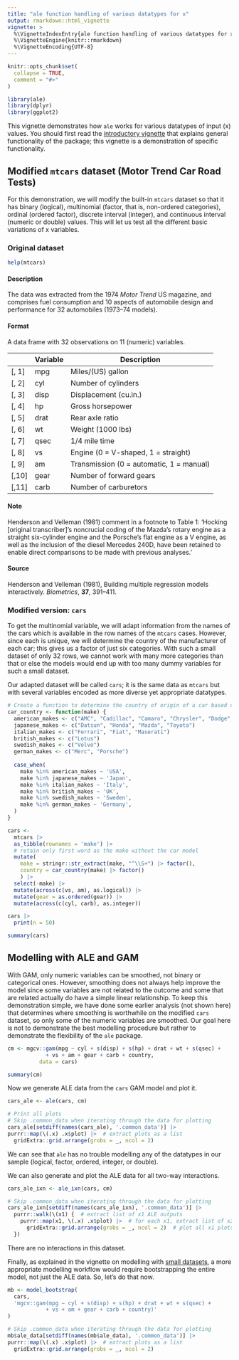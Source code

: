 ```yaml
---
title: "ale function handling of various datatypes for x"
output: rmarkdown::html_vignette
vignette: >
  %\VignetteIndexEntry{ale function handling of various datatypes for x}
  %\VignetteEngine{knitr::rmarkdown}
  %\VignetteEncoding{UTF-8}
---
```


```r
knitr::opts_chunk$set(
  collapse = TRUE,
  comment = "#>"
)
```

```r
library(ale)
library(dplyr)
library(ggplot2)
```

This vignette demonstrates how `ale` works for various datatypes of input (x) values. You should first read the [introductory vignette](intro.Rmd "Introduction to the ale package") that explains general functionality of the package; this vignette is a demonstration of specific functionality.

## Modified `mtcars` dataset (Motor Trend Car Road Tests)

For this demonstration, we will modify the built-in `mtcars` dataset so that it has binary (logical), multinomial (factor, that is, non-ordered categories), ordinal (ordered factor), discrete interval (integer), and continuous interval (numeric or double) values. This will let us test all the different basic variations of x variables.

### Original dataset

```r
help(mtcars)
```

#### Description

The data was extracted from the 1974 *Motor Trend* US magazine, and comprises fuel consumption and 10 aspects of automobile design and performance for 32 automobiles (1973--74 models).

#### Format

A data frame with 32 observations on 11 (numeric) variables.

|       | Variable | Description                              |
|-------|----------|------------------------------------------|
| [, 1] | mpg      | Miles/(US) gallon                        |
| [, 2] | cyl      | Number of cylinders                      |
| [, 3] | disp     | Displacement (cu.in.)                    |
| [, 4] | hp       | Gross horsepower                         |
| [, 5] | drat     | Rear axle ratio                          |
| [, 6] | wt       | Weight (1000 lbs)                        |
| [, 7] | qsec     | 1/4 mile time                            |
| [, 8] | vs       | Engine (0 = V-shaped, 1 = straight)      |
| [, 9] | am       | Transmission (0 = automatic, 1 = manual) |
| [,10] | gear     | Number of forward gears                  |
| [,11] | carb     | Number of carburetors                    |

#### Note

Henderson and Velleman (1981) comment in a footnote to Table 1: 'Hocking [original transcriber]'s noncrucial coding of the Mazda's rotary engine as a straight six-cylinder engine and the Porsche's flat engine as a V engine, as well as the inclusion of the diesel Mercedes 240D, have been retained to enable direct comparisons to be made with previous analyses.'

#### Source

Henderson and Velleman (1981), Building multiple regression models interactively. *Biometrics*, **37**, 391--411.

### Modified version: `cars`

To get the multinomial variable, we will adapt information from the names of the cars which is available in the row names of the `mtcars` cases. However, since each is unique, we will determine the country of the manufacturer of each car; this gives us a factor of just six categories. With such a small dataset of only 32 rows, we cannot work with many more categories than that or else the models would end up with too many dummy variables for such a small dataset.

Our adapted dataset will be called `cars`; it is the same data as `mtcars` but with several variables encoded as more diverse yet appropriate datatypes.

```r
# Create a function to determine the country of origin of a car based on its make
car_country <- function(make) {
  american_makes <- c("AMC", "Cadillac", "Camaro", "Chrysler", "Dodge", "Duster", "Ford", "Hornet", "Lincoln", "Pontiac", "Valiant")
  japanese_makes <- c("Datsun", "Honda", "Mazda", "Toyota")
  italian_makes <- c("Ferrari", "Fiat", "Maserati")
  british_makes <- c("Lotus")
  swedish_makes <- c("Volvo")
  german_makes <- c("Merc", "Porsche")
  
  case_when(
    make %in% american_makes ~ 'USA',
    make %in% japanese_makes ~ 'Japan',
    make %in% italian_makes ~ 'Italy',
    make %in% british_makes ~ 'UK',
    make %in% swedish_makes ~ 'Sweden',
    make %in% german_makes ~ 'Germany',
  )
}

cars <- 
  mtcars |> 
  as_tibble(rownames = 'make') |> 
  # retain only first word as the make without the car model
  mutate(
    make = stringr::str_extract(make, "^\\S+") |> factor(),
    country = car_country(make) |> factor()
    ) |> 
  select(-make) |> 
  mutate(across(c(vs, am), as.logical)) |> 
  mutate(gear = as.ordered(gear)) |> 
  mutate(across(c(cyl, carb), as.integer))

cars |> 
  print(n = 50)
```

```r
summary(cars)
```
## Modelling with ALE and GAM 

With GAM, only numeric variables can be smoothed, not binary or categorical ones. However, smoothing does not always help improve the model since some variables are not related to the outcome and some that are related actually do have a simple linear relationship. To keep this demonstration simple, we have done some earlier analysis (not shown here) that determines where smoothing is worthwhile on the modified `cars` dataset, so only some of the numeric variables are smoothed. Our goal here is not to demonstrate the best modelling procedure but rather to demonstrate the flexibility of the `ale` package.

```r
cm <- mgcv::gam(mpg ~ cyl + s(disp) + s(hp) + drat + wt + s(qsec) +
            + vs + am + gear + carb + country,
          data = cars)

summary(cm)
```

Now we generate ALE data from the `cars` GAM model and plot it.

```r
cars_ale <- ale(cars, cm)

# Print all plots
# Skip .common_data when iterating through the data for plotting
cars_ale[setdiff(names(cars_ale), '.common_data')] |> 
purrr::map(\(.x) .x$plot) |>  # extract plots as a list
  gridExtra::grid.arrange(grobs = _, ncol = 2)
```
We can see that `ale` has no trouble modelling any of the datatypes in our sample (logical, factor, ordered, integer, or double).

We can also generate and plot the ALE data for all two-way interactions.

```r
cars_ale_ixn <- ale_ixn(cars, cm)

# Skip .common_data when iterating through the data for plotting
cars_ale_ixn[setdiff(names(cars_ale_ixn), '.common_data')] |> 
  purrr::walk(\(x1) {  # extract list of x1 ALE outputs
    purrr::map(x1, \(.x) .x$plot) |>  # for each x1, extract list of x2 ALE outputs
      gridExtra::grid.arrange(grobs = _, ncol = 2)  # plot all x1 plots
  })
```

There are no interactions in this dataset.

Finally, as explained in the vignette on modelling with [small datasets](small_datasets.Rmd "ale package for small datasets"), a more appropriate modelling workflow would require bootstrapping the entire model, not just the ALE data. So, let's do that now.

```r
mb <- model_bootstrap(
  cars, 
  'mgcv::gam(mpg ~ cyl + s(disp) + s(hp) + drat + wt + s(qsec) +
            + vs + am + gear + carb + country)'
)

# Skip .common_data when iterating through the data for plotting
mb$ale_data[setdiff(names(mb$ale_data), '.common_data')] |> 
purrr::map(\(.x) .x$plot) |>  # extract plots as a list
  gridExtra::grid.arrange(grobs = _, ncol = 2)
```
